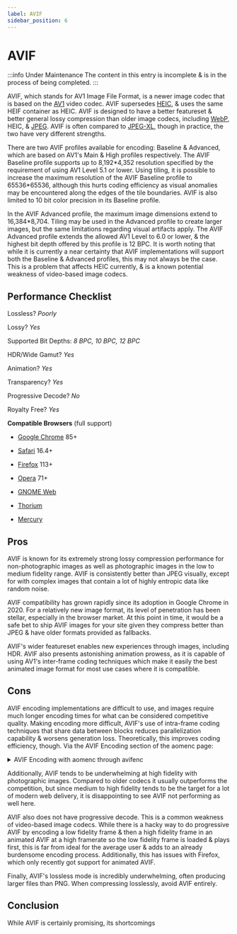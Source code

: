 ```yaml
---
label: AVIF
sidebar_position: 6
---
```


# AVIF

:::info Under Maintenance
The content in this entry is incomplete & is in the process of being completed.
:::

AVIF, which stands for AV1 Image File Format, is a newer image codec that is based on the [AV1](../video/AV1.mdx) video codec. AVIF supersedes [HEIC](HEIC.mdx), & uses the same HEIF container as HEIC. AVIF is designed to have a better featureset & better general lossy compression than older image codecs, including [WebP](WebP.mdx), HEIC, & [JPEG](JPEG.mdx). AVIF is often compared to [JPEG-XL](JXL.mdx), though in practice, the two have very different strengths.

There are two AVIF profiles available for encoding: Baseline & Advanced, which are based on AV1's Main & High profiles respectively. The AVIF Baseline profile supports up to 8,192\*4,352 resolution specified by the requirement of using AV1 Level 5.1 or lower. Using tiling, it is possible to increase the maximum resolution of the AVIF Baseline profile to 65536\*65536, although this hurts coding efficiency as visual anomalies may be encountered along the edges of the tile boundaries. AVIF is also limited to 10 bit color precision in its Baseline profile.

In the AVIF Advanced profile, the maximum image dimensions extend to 16,384*8,704. Tiling may be used in the Advanced profile to create larger images, but the same limitations regarding visual artifacts apply. The AVIF Advanced profile extends the allowed AV1 Level to 6.0 or lower, & the highest bit depth offered by this profile is 12 BPC. It is worth noting that while it is currently a near certainty that AVIF implementations will support both the Baseline & Advanced profiles, this may not always be the case. This is a problem that affects HEIC currently, & is a known potential weakness of video-based image codecs.

## Performance Checklist

Lossless? *Poorly*

Lossy? *Yes*

Supported Bit Depths:
*8 BPC, 10 BPC, 12 BPC*

HDR/Wide Gamut? *Yes*

Animation? *Yes*

Transparency? *Yes*

Progressive Decode? *No*

Royalty Free? *Yes*

**Compatible Browsers** (full support)

- [Google Chrome](https://www.google.com/chrome/) 85+

- [Safari](https://www.apple.com/safari/) 16.4+

- [Firefox](https://www.mozilla.org/en-US/firefox/new/) 113+

- [Opera](https://www.opera.com/) 71+

- [GNOME Web](https://apps.gnome.org/app/org.gnome.Epiphany/)

- [Thorium](https://thorium.rocks/)

- [Mercury](https://thorium.rocks/mercury)

## Pros

AVIF is known for its extremely strong lossy compression performance for non-photographic images as well as photographic images in the low to medium fidelity range. AVIF is consistently better than JPEG visually, except for with complex images that contain a lot of highly entropic data like random noise.

AVIF compatibility has grown rapidly since its adoption in Google Chrome in 2020. For a relatively new image format, its level of penetration has been stellar, especially in the browser market. At this point in time, it would be a safe bet to ship AVIF images for your site given they compress better than JPEG & have older formats provided as fallbacks.

AVIF's wider featureset enables new experiences through images, including HDR. AVIF also presents astonishing animation prowess, as it is capable of using AV1's inter-frame coding techniques which make it easily the best animated image format for most use cases where it is compatible.

## Cons

AVIF encoding implementations are difficult to use, and images require much longer encoding times for what can be considered competitive quality. Making encoding more difficult, AVIF's use of intra-frame coding techniques that share data between blocks reduces parallelization capability & worsens generation loss. Theoretically, this improves coding efficiency, though. Via the AVIF Encoding section of the aomenc page:

<details>
  <summary>AVIF Encoding with aomenc through avifenc</summary>
  <div>
    <p>Using aomenc through avifenc is widely considered to be the best way to encode AVIF images, as SVT-AV1 only supports 4:2:0 chroma subsampling, rav1e isn't fast enough for still images, & the libaom team have put more effort into intra coding than the teams responsible for producing the other prominent open source AV1 encoders.</p>
    <p>A sample command for encoding AVIF looks like this:</p>
    <pre><code>avifenc -c aom -s 4 -j 8 -d 10 -y 444 --min 1 --max 63 -a end-usage=q -a cq-level=16 -a tune=ssim [input] output.avif</code></pre>
    <p>Where:</p>
    <ul>
      <li>`-c aom` is the encoder</li>
      <li>`-s 4` is the speed. Speeds 4 & below offer the best compression quality at the expense of longer encode times.</li>
      <li>`-j 8` is the number of threads the encoder is allowed to use. Increasing this past 12 will sometimes hurt encode times, as AVIF encoding via aomenc doesn't paralellize perfectly. Test using a speed benchmark to verify which value works best for you.</li>
      <li>`-d 10` is the bit depth. Specifying a value below 10 isn't recommended, as it will hurt coding efficiency even with an 8 bit source image.</li>
      <li>`-y 444` is the chroma subsampling mode. 4:4:4 chroma subsampling tends to provide better compression than 4:2:0 with AVIF, though on some images 4:2:0 chroma subsampling might be the better choice.</li>
      <li>`cq-level=16` is how you specify quality. Lower values correspond to higher quality & filesize, while higher values mean a smaller, lower-quality output is desired. This is preceded by `-a` because it is an aomenc option, not an avifenc one.</li>
      <li>`tune=ssim` is how the encoder handles RDO (rate-distortion optimization). This may be redundant with the default aomenc parameters, but specifying doesn't hurt to avoid an unintended change if a default is modified sometime in the future.</li>
    </ul>
  </div>
</details>

Additionally, AVIF tends to be underwhelming at high fidelity with photographic images. Compared to older codecs it usually outperforms the competition, but since medium to high fidelity tends to be the target for a lot of modern web delivery, it is disappointing to see AVIF not performing as well here.

AVIF also does not have progressive decode. This is a common weakness of video-based image codecs. While there is a hacky way to do progressive AVIF by encoding a low fidelity frame & then a high fidelity frame in an animated AVIF at a high framerate so the low fidelity frame is loaded & plays first, this is far from ideal for the average user & adds to an already burdensome encoding process. Additionally, this has issues with Firefox, which only recently got support for animated AVIF.

Finally, AVIF's lossless mode is incredibly underwhelming, often producing larger files than PNG. When compressing losslessly, avoid AVIF entirely.

## Conclusion

While AVIF is certainly promising, its shortcomings